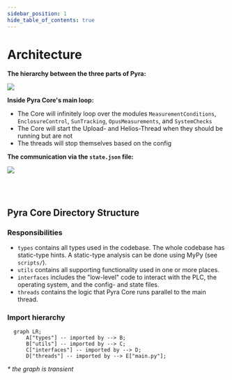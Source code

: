 ```yaml
---
sidebar_position: 1
hide_table_of_contents: true
---
```


# Architecture

**The hierarchy between the three parts of Pyra:**

<img
    src='/drawings/exports/package-architecture.png'
    className='tw-mb-2 tw-rounded-lg'
/>

**Inside Pyra Core's main loop:**

-   The Core will infinitely loop over the modules `MeasurementConditions`, `EnclosureControl`, `SunTracking`, `OpusMeasurements`, and `SystemChecks`
-   The Core will start the Upload- and Helios-Thread when they should be running but are not
-   The threads will stop themselves based on the config

**The communication via the `state.json` file:**

<img
    src='/drawings/exports/state-architecture.png'
    className='tw-mb-2 tw-rounded-lg'
/>

<br />
<br />

## Pyra Core Directory Structure

### Responsibilities

-   `types` contains all types used in the codebase. The whole codebase has static-type hints. A static-type analysis can be done using MyPy (see `scripts/`).
-   `utils` contains all supporting functionality used in one or more places.
-   `interfaces` includes the "low-level" code to interact with the PLC, the operating system, and the config- and state files.
-   `threads` contains the logic that Pyra Core runs parallel to the main thread.

### Import hierarchy

```mermaid
  graph LR;
      A["types"] -- imported by --> B;
      B["utils"] -- imported by --> C;
      C["interfaces"] -- imported by --> D;
      D["threads"] -- imported by --> E["main.py"];
```

_\* the graph is transient_
